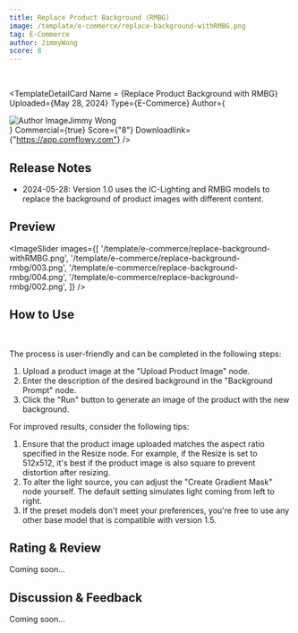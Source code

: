 ```yaml
---
title: Replace Product Background (RMBG)
image: /template/e-commerce/replace-background-withRMBG.png
tag: E-Commerce
author: JimmyWong
score: 8
---
```



<br/>

<TemplateDetailCard 
  Name = {<span>Replace Product Background with RMBG</span>}
  Uploaded={<span>May 28, 2024</span>}
  Type={<span>E-Commerce</span>}
  Author={<div className="flex" ><img src="/author.jpg" alt="Author Image" className="mr-2 ml-1 size-5 rounded-full" /><span>Jimmy Wong</span></div>}
  Commercial={true}
  Score={"8"}
  Downloadlink={"https://app.comflowy.com"}
/>

## Release Notes

* 2024-05-28: Version 1.0 uses the IC-Lighting and RMBG models to replace the background of product images with different content. 

## Preview

<ImageSlider images={[
  '/template/e-commerce/replace-background-withRMBG.png', 
  '/template/e-commerce/replace-background-rmbg/003.png', 
  '/template/e-commerce/replace-background-rmbg/004.png', 
  '/template/e-commerce/replace-background-rmbg/002.png', 
]} />

## How to Use

<br/>
<PhotoProvider>
  <PhotoView src="/template/e-commerce/replace-background-rmbg/001.jpeg">
    <img src="/template/e-commerce/replace-background-rmbg/001.jpeg" alt="" className='rounded-lg'/>
  </PhotoView>
</PhotoProvider>

The process is user-friendly and can be completed in the following steps:

1. Upload a product image at the "Upload Product Image" node.
2. Enter the description of the desired background in the "Background Prompt" node.
3. Click the "Run" button to generate an image of the product with the new background.

For improved results, consider the following tips:

1. Ensure that the product image uploaded matches the aspect ratio specified in the Resize node. For example, if the Resize is set to 512x512, it's best if the product image is also square to prevent distortion after resizing.
2. To alter the light source, you can adjust the "Create Gradient Mask" node yourself. The default setting simulates light coming from left to right.
3. If the preset models don't meet your preferences, you're free to use any other base model that is compatible with version 1.5.

## Rating & Review

Coming soon...

## Discussion & Feedback

Coming soon...